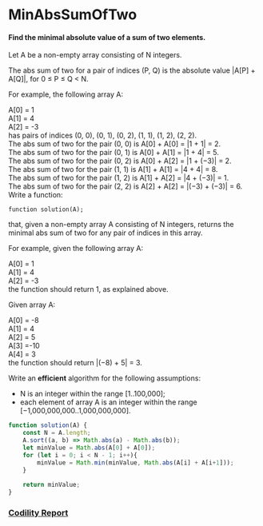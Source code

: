 # MinAbsSumOfTwo
#### Find the minimal absolute value of a sum of two elements.

Let A be a non-empty array consisting of N integers.

The abs sum of two for a pair of indices (P, Q) is the absolute value |A[P] + A[Q]|, for 0 ≤ P ≤ Q < N.

For example, the following array A:

  A[0] =  1  
  A[1] =  4  
  A[2] = -3  
has pairs of indices (0, 0), (0, 1), (0, 2), (1, 1), (1, 2), (2, 2).  
The abs sum of two for the pair (0, 0) is A[0] + A[0] = |1 + 1| = 2.  
The abs sum of two for the pair (0, 1) is A[0] + A[1] = |1 + 4| = 5.  
The abs sum of two for the pair (0, 2) is A[0] + A[2] = |1 + (−3)| = 2.  
The abs sum of two for the pair (1, 1) is A[1] + A[1] = |4 + 4| = 8.  
The abs sum of two for the pair (1, 2) is A[1] + A[2] = |4 + (−3)| = 1.  
The abs sum of two for the pair (2, 2) is A[2] + A[2] = |(−3) + (−3)| = 6.  
Write a function:

    function solution(A);

that, given a non-empty array A consisting of N integers, returns the minimal abs sum of two for any pair of indices in this array.

For example, given the following array A:

  A[0] =  1  
  A[1] =  4  
  A[2] = -3  
the function should return 1, as explained above.

Given array A:

  A[0] = -8  
  A[1] =  4  
  A[2] =  5  
  A[3] =-10  
  A[4] =  3  
the function should return |(−8) + 5| = 3.

Write an **efficient** algorithm for the following assumptions:

- N is an integer within the range [1..100,000];
- each element of array A is an integer within the range [−1,000,000,000..1,000,000,000].

```javascript
function solution(A) {
    const N = A.length;
    A.sort((a, b) => Math.abs(a) - Math.abs(b));
    let minValue = Math.abs(A[0] + A[0]);
    for (let i = 0; i < N - 1; i++){
        minValue = Math.min(minValue, Math.abs(A[i] + A[i+1]));
    }
    
    return minValue;
}
```

### [Codility Report](https://app.codility.com/demo/results/training9V53AP-3XA/)
